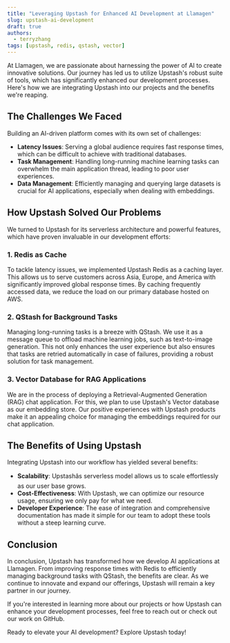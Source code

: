 ```yaml
---
title: "Leveraging Upstash for Enhanced AI Development at Llamagen"
slug: upstash-ai-development
draft: true
authors:
  - terryzhang
tags: [upstash, redis, qstash, vector]
---
```


At Llamagen, we are passionate about harnessing the power of AI to create innovative solutions. Our journey has led us to utilize Upstash's robust suite of tools, which has significantly enhanced our development processes. Here's how we are integrating Upstash into our projects and the benefits we're reaping.

## The Challenges We Faced

Building an AI-driven platform comes with its own set of challenges:

- **Latency Issues**: Serving a global audience requires fast response times, which can be difficult to achieve with traditional databases.
- **Task Management**: Handling long-running machine learning tasks can overwhelm the main application thread, leading to poor user experiences.
- **Data Management**: Efficiently managing and querying large datasets is crucial for AI applications, especially when dealing with embeddings.

## How Upstash Solved Our Problems

We turned to Upstash for its serverless architecture and powerful features, which have proven invaluable in our development efforts:

### 1. Redis as Cache

To tackle latency issues, we implemented Upstash Redis as a caching layer. This allows us to serve customers across Asia, Europe, and America with significantly improved global response times. By caching frequently accessed data, we reduce the load on our primary database hosted on AWS.

### 2. QStash for Background Tasks

Managing long-running tasks is a breeze with QStash. We use it as a message queue to offload machine learning jobs, such as text-to-image generation. This not only enhances the user experience but also ensures that tasks are retried automatically in case of failures, providing a robust solution for task management.

### 3. Vector Database for RAG Applications

We are in the process of deploying a Retrieval-Augmented Generation (RAG) chat application. For this, we plan to use Upstash's Vector database as our embedding store. Our positive experiences with Upstash products make it an appealing choice for managing the embeddings required for our chat application.

## The Benefits of Using Upstash

Integrating Upstash into our workflow has yielded several benefits:

- **Scalability**: Upstashâs serverless model allows us to scale effortlessly as our user base grows.
- **Cost-Effectiveness**: With Upstash, we can optimize our resource usage, ensuring we only pay for what we need.
- **Developer Experience**: The ease of integration and comprehensive documentation has made it simple for our team to adopt these tools without a steep learning curve.

## Conclusion

In conclusion, Upstash has transformed how we develop AI applications at Llamagen. From improving response times with Redis to efficiently managing background tasks with QStash, the benefits are clear. As we continue to innovate and expand our offerings, Upstash will remain a key partner in our journey.

If you're interested in learning more about our projects or how Upstash can enhance your development processes, feel free to reach out or check out our work on GitHub.

Ready to elevate your AI development? Explore Upstash today!
